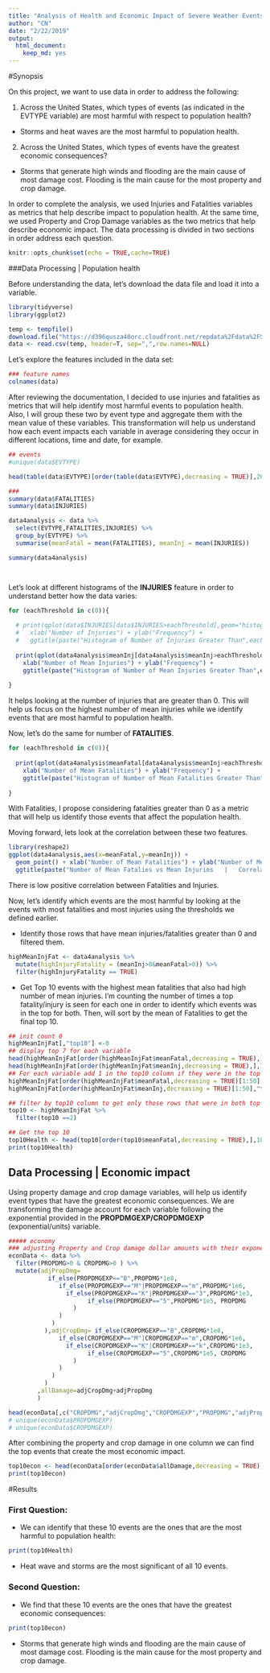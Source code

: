 ```yaml
---
title: "Analysis of Health and Economic Impact of Severe Weather Events"
author: "CN"
date: "2/22/2019"
output:
  html_document:
    keep_md: yes
---
```


#Synopsis

On this project, we want to use data in order to address the following:

1. Across the United States, which types of events (as indicated in the \color{red}{\verb|EVTYPE|}EVTYPE variable) are most harmful with respect to population health?
  
  * Storms and heat waves are the most harmful to population health.

2. Across the United States, which types of events have the greatest economic consequences?

  * Storms that generate high winds and flooding are the main cause of most damage cost. Flooding is the main cause for the most property and crop damage.
  
In order to complete the analysis, we used Injuries and Fatalities variables as metrics that help describe impact to population health.  At the same time, we used Property and Crop Damage variables as the two metrics that help describe economic impact.  The data processing is divided in two sections in order address each question.


```r
knitr::opts_chunk$set(echo = TRUE,cache=TRUE)
```
###Data Processing | Population health

Before understanding the data, let's download the data file and load it into a variable.

```r
library(tidyverse)
library(ggplot2)
```
```r

temp <- tempfile()
download.file("https://d396qusza40orc.cloudfront.net/repdata%2Fdata%2FStormData.csv.bz2",temp)
data <- read.csv(temp, header=T, sep=",",row.names=NULL)
```

Let's explore the features included in the data set:
```r
### feature names
colnames(data)

```

After reviewing the documentation, I decided to use injuries and fatalities as metrics that will help identify most harmful events to population health.  Also, I will group these two by event type and aggregate them with the mean value of these variables. This transformation will help us understand how each event impacts each variable in average considering they occur in different locations, time and date, for example. 

```r

## events
#unique(data$EVTYPE)

head(table(data$EVTYPE)[order(table(data$EVTYPE),decreasing = TRUE)],20)

###
summary(data$FATALITIES)
summary(data$INJURIES)

data4analysis <- data %>%
  select(EVTYPE,FATALITIES,INJURIES) %>%
  group_by(EVTYPE) %>%
  summarise(meanFatal = mean(FATALITIES), meanInj = mean(INJURIES))

summary(data4analysis)




```

Let's look at different histograms of the **INJURIES** feature in order to understand better how the data varies:
```r
for (eachThreshold in c(0)){
  
  # print(qplot(data$INJURIES[data$INJURIES>eachThreshold],geom="histogram",bins = 20) +
  #   xlab("Number of Injuries") + ylab("Frequency") + 
  #   ggtitle(paste("Histogram of Number of Injuries Greater Than",eachThreshold)))
  
  print(qplot(data4analysis$meanInj[data4analysis$meanInj>eachThreshold],geom="histogram",bins = 20) +
    xlab("Number of Mean Injuries") + ylab("Frequency") + 
    ggtitle(paste("Histogram of Number of Mean Injuries Greater Than",eachThreshold)))
  
}

```

It helps looking at the number of injuries that are greater than 0.  This will help us focus on the highest number of mean injuries while we identify events that are most harmful to population health.

Now, let's do the same for number of **FATALITIES**.
```r
for (eachThreshold in c(0)){
  
  print(qplot(data4analysis$meanFatal[data4analysis$meanInj>eachThreshold],geom="histogram",bins = 20) +
    xlab("Number of Mean Fatalities") + ylab("Frequency") + 
    ggtitle(paste("Histogram of Number of Mean Fatalities Greater Than",eachThreshold)))
  
}

```

With Fatalities, I propose considering fatalities greater than 0 as a metric that will help us identify those events that affect the population health.

Moving forward, lets look at the correlation between these two features.
```r
library(reshape2)
ggplot(data4analysis,aes(x=meanFatal,y=meanInj)) +
  geom_point() + xlab("Number of Mean Fatalities") + ylab("Number of Mean Injuries")  +
  ggtitle(paste("Number of Mean Fatalies vs Mean Injuries   |   Correlation:",round(cor(data4analysis$meanFatal,data4analysis$meanInj),4)))

```

There is low positive correlation between Fatalities and Injuries.  

Now, let's identify which events are the most harmful by looking at the events with most fatalities and most injuries using the thresholds we defined earlier.

* Identify those rows that have mean injuries/fatalities greater than 0 and filtered them.
```r
highMeanInjFat <- data4analysis %>%
  mutate(highInjuryFatality = (meanInj>0&meanFatal>0)) %>%
  filter(highInjuryFatality == TRUE)
```

* Get Top 10 events with the highest mean fatalities that also had high number of mean injuries.  I'm counting the number of times a top fatality/injury is seen for each one in order to identify which events was in the top for both.  Then, will sort by the mean of Fatalities to get the final top 10.
```r
## init count 0
highMeanInjFat[,"top10"] <-0
## display top 7 for each variable
head(highMeanInjFat[order(highMeanInjFat$meanFatal,decreasing = TRUE),],7)
head(highMeanInjFat[order(highMeanInjFat$meanInj,decreasing = TRUE),],7)
## For each variable add 1 in the top10 column if they were in the top 50
highMeanInjFat[order(highMeanInjFat$meanFatal,decreasing = TRUE)[1:50],"top10"] <-highMeanInjFat[order(highMeanInjFat$meanFatal,decreasing = TRUE)[1:50],"top10"]+1
highMeanInjFat[order(highMeanInjFat$meanInj,decreasing = TRUE)[1:50],"top10"] <-highMeanInjFat[order(highMeanInjFat$meanInj,decreasing = TRUE)[1:50],"top10"]+1

## filter by top10 column to get only those rows that were in both top 50 lists.
top10 <- highMeanInjFat %>%
  filter(top10 ==2)

## Get the top 10
top10Health <- head(top10[order(top10$meanFatal,decreasing = TRUE),],10)
print(top10Health)
```

## Data Processing | Economic impact

Using property damage and crop damage variables, will help us identify event types that have the greatest economic consequences.  We are transforming the damage account for each variable following the exponential provided in the **PROPDMGEXP/CROPDMGEXP** (exponential/units) variable.

```r

##### economy
### adjusting Property and Crop damage dollar amounts with their exponential units and then adding them together.
econData <- data %>%
  filter(PROPDMG>0 & CROPDMG>0 ) %>%
  mutate(adjPropDmg=
           if_else(PROPDMGEXP=="B",PROPDMG*1e8,
              if_else(PROPDMGEXP=="M"|PROPDMGEXP=="m",PROPDMG*1e6,
                if_else(PROPDMGEXP=="K"|PROPDMGEXP=="3",PROPDMG*1e3,
                      if_else(PROPDMGEXP=="5",PROPDMG*1e5, PROPDMG
                  )
              )
            )
          ),adjCropDmg= if_else(CROPDMGEXP=="B",CROPDMG*1e8,
              if_else(CROPDMGEXP=="M"|CROPDMGEXP=="m",CROPDMG*1e6,
                if_else(CROPDMGEXP=="K"|CROPDMGEXP=="k",CROPDMG*1e3,
                      if_else(CROPDMGEXP=="5",CROPDMG*1e5, CROPDMG
                  )
              )
            )
          )
        ,allDamage=adjCropDmg+adjPropDmg
        )

head(econData[,c("CROPDMG","adjCropDmg","CROPDMGEXP","PROPDMG","adjPropDmg","PROPDMGEXP","allDamage")])
# unique(econData$PROPDMGEXP)
# unique(econData$CROPDMGEXP)
```

After combining the property and crop damage in one column we can find the top events that create the most economic impact.

```r

top10econ <- head(econData[order(econData$allDamage,decreasing = TRUE),c("EVTYPE","allDamage")],10)
print(top10econ)
```


#Results

### First Question:

* We can identify that these 10 events are the ones that are the most harmful to population health:

```r
print(top10Health)
```

* Heat wave and storms are the most significant of all 10 events.

### Second Question:

* We find that these 10 events are the ones that have the greatest economic consequences:

```r
print(top10econ)
```

* Storms that generate high winds and flooding are the main cause of most damage cost.  Flooding is the main cause for the most property and crop damage. 